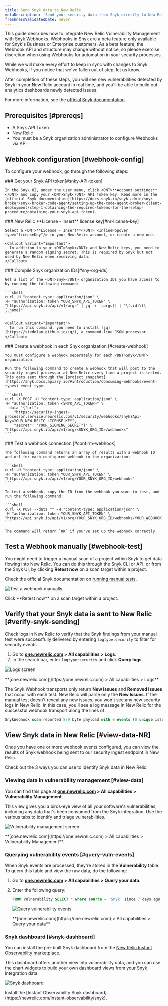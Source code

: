 ```yaml
---
title: Send Snyk data to New Relic
metaDescription: 'Send your security data from Snyk directly to New Relic.'
freshnessValidatedDate: never
---
```


This guide describes how to integrate New Relic Vulnerability Management with <DNT>Snyk</DNT> Webhooks. Webhooks in <DNT>Snyk</DNT> are a beta feature only available for <DNT>Snyk's Business</DNT> or Enterprise customers. As a beta feature, the <DNT>Webhook API</DNT> and structure may change without notice, so please exercise discretion when using Webhooks for automation in your security processes.

While we will make every effort to keep in sync with changes to <DNT>Snyk Webhooks</DNT>, if you notice that we've fallen out of step, let us know.

After completion of these steps, you will see new vulnerabilities detected by <DNT>Snyk</DNT> in your New Relic account in real time, and you'll be able to build out analytics dashboards newly detected issues.

For more information, see the [official <DNT>Snyk</DNT> documentation](https://snyk.docs.apiary.io/#reference/webhooks).

## Prerequisites [#prereqs]

* A <DNT>Snyk</DNT> API Token
* New Relic <InlinePopover type="licenseKey"/>
* You must be a <DNT>Snyk</DNT> organization administrator to configure Webhooks via API

## Webhook configuration [#webhook-config]

To configure your webhook, go through the following steps:

<Steps>
  <Step>
    ### Get your Snyk API token[#snky-API-token]

    In the Snyk UI, under the user menu, click <DNT>**Account settings**</DNT> and copy your <DNT>Snyk</DNT> API Token key. Read more in the [official Snyk documentation](https://docs.snyk.io/snyk-admin/snyk-broker/snyk-broker-code-agent/setting-up-the-code-agent-broker-client-deployment/step-1-obtaining-the-required-tokens-for-the-setup-procedure/obtaining-your-snyk-api-token).
  </Step>

  <Step>
    ### New Relic <DNT>**License - Insert**</DNT> license key[#nr-license-key]

    Select a <DNT>**License - Insert**</DNT> <InlinePopover type="licenseKey"/> in your New Relic account, or create a new one.

    <Callout variant="important">
      In addition to your <DNT>Snyk</DNT> and New Relic keys, you need to generate a random signing secret. This is required by Snyk but not used by New Relic when receiving data.
    </Callout>
  </Step>

  <Step>
    ### Compile Snyk organization IDs[#sny-org-ids]

    Get a list of the <DNT>Snyk</DNT> organization IDs you have access to by running the following command:

    ```shell
    curl -H "content-type: application/json" \
    -H "authorization: token YOUR_SNYK_API_TOKEN" \
    "https://api.snyk.io/api/v1/orgs" | jq -r '.orgs[] | "\(.id)\t\(.name)"'
    ```

    <Callout variant="important">
      To run this command, you need to install [jq](https://stedolan.github.io/jq/), a command-line JSON processor.
    </Callout>
  </Step>

  <Step>
    ### Create a webhook in each Snyk organization [#create-webhook]

    You must configure a webhook separately for each <DNT>Snyk</DNT> organization.

    Run the following command to create a webhook that will post to the security ingest processor at New Relic every time a project is tested. This gets sent through the [project_snapshot](https://snyk.docs.apiary.io/#introduction/consuming-webhooks/event-types) event type.

    ```shell
    curl -X POST -H "content-type: application/json" \
    -H "authorization: token <SNYK_API_TOKEN>" \
    --data '{"url": 
        "https://security-ingest-processor.service.newrelic.com/v1/security/webhooks/snyk?Api-Key=YOUR_NEW_RELIC_LICENSE_KEY",
        "secret": "YOUR_SIGNING_SECRET"}' \
    "https://api.snyk.io/api/v1/org/<SNYK_ORG_ID>/webhooks"
    ```
  </Step>

  <Step>
    ### Test a webhook connection [#confirm-webhook]

    The following command returns an array of results with a webhook ID and url for each configured webhook in the organization:

    ```shell
    curl -H "content-type: application/json" \
    -H "authorization: token YOUR_SNYK_API_TOKEN" \
    "https://api.snyk.io/api/v1/org/YOUR_SNYK_ORG_ID/webhooks"
    ```

    To test a webhook, copy the ID from the webhook you want to test, and run the following command:

    ```shell
    curl -X POST --data "" -H "content-type: application/json" \
    -H "authorization: token YOUR_SNYK_API_TOKEN" \
    "https://api.snyk.io/api/v1/org/YOUR_SNYK_ORG_ID/webhooks/YOUR_WEBHOOK_ID/ping"
    ```

    The command will return `OK` if you've set up the webhook correctly.
  </Step>
</Steps>

## Test a Webhook manually [#webhook-test]

You might need to trigger a manual scan of a project within <DNT>Snyk</DNT> to get data flowing into New Relic. You can do this through the <DNT>Snyk</DNT> CLI or API, or from the <DNT>Snyk</DNT> UI, by clicking <DNT>**Retest now**</DNT> on a scan target within a project.

Check the official <DNT>Snyk</DNT> documentation on [running manual tests](https://docs.snyk.io/getting-started/running-tests#run-tests-manually).

<img
  title="Test a webhook manually"
  alt="Test a webhook manually"
  src="/images/vulnerability-management_screenshot-crop_test-webhook.webp"
/>

<figcaption>
  Click <DNT>**Retest now**</DNT> on a scan target within a project.
</figcaption>

## Verify that your Snyk data is sent to New Relic [#verify-snyk-sending]

Check logs in New Relic to verify that the <DNT>Snyk</DNT> findings from your manual test were successfully delivered by entering `logtype:security` to filter for security events.

1. Go to <DNT>**[one.newrelic.com](https://one.newrelic.com) > All capabilities > Logs**</DNT>.
2. In the search bar, enter `logtype:security` and click <DNT>**Query logs**</DNT>.

<img
  title="Logs screen"
  alt="Logs screen"
  src="/images/vulnerability-management_screenshot-crop_verify-snyk-data.webp"
/>

<figcaption>
  <DNT>
    **[one.newrelic.com](https://one.newrelic.com) > All capabilities > Logs**
  </DNT>
</figcaption>

The Snyk Webhook transports only return <DNT>**New Issues**</DNT> and <DNT>**Removed Issues**</DNT> that occur with each test. New Relic will parse only the <DNT>**New Issues**</DNT>. If the manual test doesn't reveal any new issues, you won't see any new security logs in New Relic. In this case, you'll see a log message in New Relic for the successful webhook transport along the lines of:

```sql
SnykWebhook scan reported 879 byte payload with 0 events (0 unique issue ids) from '' errors=no
```

## View Snyk data in New Relic [#view-data-NR]

Once you have one or more webhook events configured, you can view the results of <DNT>Snyk</DNT> webhook being sent to our security ingest endpoint in New Relic.

Check out the 3 ways you can use to identify <DNT>Snyk</DNT> data in New Relic:

### Viewing data in vulnerability management [#view-data]

You can find this page at <DNT>**[one.newrelic.com](https://one.newrelic.com) > All capabilities > Vulnerability Management**</DNT>.

This view gives you a birds-eye view of all your software's vulnerabilities, including any data that's been consumed from the <DNT>Snyk</DNT> integration. Use the various tabs to identify and triage vulnerabilities.

<img
  title="Vulnerability management screen"
  alt="Vulnerability management screen"
  src="/images/accounts_screenshot-full_vm-landing.webp"
/>

<figcaption>
  <DNT>**[one.newrelic.com](https://one.newrelic.com) > All capabilities > Vulnerability Management**</DNT>.
</figcaption>

### Querying vulnerability events [#query-vuln-events]

When <DNT>Snyk</DNT> events are processed, they're stored in the <DNT>**Vulnerability**</DNT> table. To query this table and view the raw data, do the following:

1. Go to <DNT>**[one.newrelic.com](https://one.newrelic.com) > All capabilities > Query your data**</DNT>.
2. Enter the following query:

   ```sql
   FROM Vulnerability SELECT * where source = 'Snyk' since 7 days ago
   ```

   <img
     title="Query vulnerability events"
     alt="Query vulnerability events"
     src="/images/vulnerability-management_screenshot-full_query-vuln-events.webp"
   />

   <figcaption>
     <DNT>
       **[one.newrelic.com](https://one.newrelic.com) > All capabilities > Query your data**
     </DNT>
   </figcaption>

### Snyk dashboard [#snyk-dashboard]

You can install the pre-built <DNT>Snyk</DNT> dashboard from the [New Relic Instant Observability marketplace](https://newrelic.com/instant-observability/snyk).

This dashboard offers another view into vulnerability data, and you can use the chart widgets to build your own dashboard views from your Snyk integration data.

<img
  title="Snyk dashboard"
  alt="Snyk dashboard"
  src="/images/vm_screenshot-full_snyk-dashboard.webp"
/>

<figcaption>
  Install the [Instant Observability Snyk dashboard](https://newrelic.com/instant-observability/snyk).
</figcaption>
